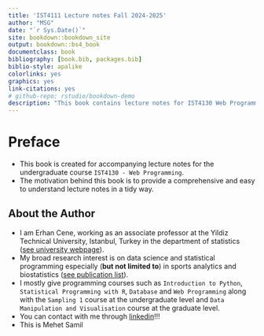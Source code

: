 ```yaml
--- 
title: 'IST4111 Lecture notes Fall 2024-2025'
author: "MSG"
date: "`r Sys.Date()`"
site: bookdown::bookdown_site
output: bookdown::bs4_book
documentclass: book
bibliography: [book.bib, packages.bib]
biblio-style: apalike
colorlinks: yes
graphics: yes
link-citations: yes
# github-repo: rstudio/bookdown-demo
description: "This book contains lecture notes for IST4130 Web Programming course"
---
```



# Preface {-}

* This book is created for accompanying lecture notes for the undergraduate course `IST4130 - Web Programming`.
* The motivation behind this book is to provide a comprehensive and easy to understand lecture notes in a tidy way.

## About the Author

* I am Erhan Cene, working as an associate professor at the Yildiz Technical University, Istanbul, Turkey in the department of statistics ([see university webpage](https://avesis.yildiz.edu.tr/ecene "personal webpage")).
* My broad research interest is on data science and statistical programming especially (**but not limited to**) in sports analytics and biostatistics ([see publication list](https://avesis.yildiz.edu.tr/ecene/yayinlar "publication list")).
* I mostly give programming courses such as `Introduction to Python`, `Statistical Programming with R`, `Database` and `Web Programming` along with the `Sampling 1` course at the undergraduate level and `Data Manipulation and Visualisation` course at the graduate level. 
* You can contact with me through [linkedin](https://www.linkedin.com/in/erhan-%C3%A7ene-03488960/)!!!
* This is Mehet Samil


